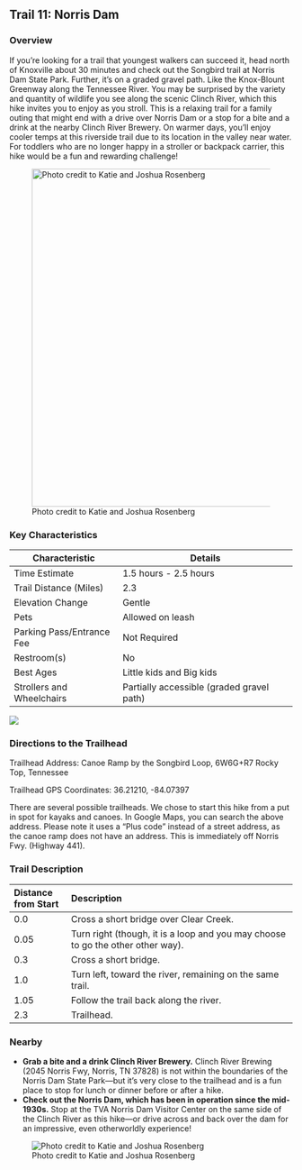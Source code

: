 ## Trail 11: Norris Dam

### Overview

If you're looking for a trail that youngest walkers can succeed it, head north of Knoxville about 30 minutes and check out the Songbird trail at Norris Dam State Park. Further, it's on a graded gravel path. Like the Knox-Blount Greenway along the Tennessee River. You may be surprised by the variety and quantity of wildlife you see along the scenic Clinch River, which this hike invites you to enjoy as you stroll. This is a relaxing trail for a family outing that might end with a drive over Norris Dam or a stop for a bite and a drink at the nearby Clinch River Brewery. On warmer days, you'll enjoy cooler temps at this riverside trail due to its location in the valley near water. For toddlers who are no longer happy in a stroller or backpack carrier, this hike would be a fun and rewarding challenge!

![Photo credit to Katie and Joshua Rosenberg](img/trail-11-figure-01.jpg){width="600"}

### Key Characteristics

| **Characteristic**        | **Details**                               |
|---------------------------|-------------------------------------------|
| Time Estimate             | 1.5 hours - 2.5 hours                     |
| Trail Distance (Miles)    | 2.3                                       |
| Elevation Change          | Gentle                                    |
| Pets                      | Allowed on leash                          |
| Parking Pass/Entrance Fee | Not Required                              |
| Restroom(s)               | No                                        |
| Best Ages                 | Little kids and Big kids                  |
| Strollers and Wheelchairs | Partially accessible (graded gravel path) |

![](maps/trail-11-map.jpeg)

### Directions to the Trailhead

Trailhead Address: Canoe Ramp by the Songbird Loop, 6W6G+R7 Rocky Top, Tennessee

Trailhead GPS Coordinates: 36.21210, -84.07397

There are several possible trailheads. We chose to start this hike from a put in spot for kayaks and canoes. In Google Maps, you can search the above address. Please note it uses a "Plus code" instead of a street address, as the canoe ramp does not have an address. This is immediately off Norris Fwy. (Highway 441).

### Trail Description

| Distance from Start | Description                                                                     |
|:--------------------|:--------------------------------------------------------------------------------|
| 0.0                 | Cross a short bridge over Clear Creek.                                          |
| 0.05                | Turn right (though, it is a loop and you may choose to go the other other way). |
| 0.3                 | Cross a short bridge.                                                           |
| 1.0                 | Turn left, toward the river, remaining on the same trail.                       |
| 1.05                | Follow the trail back along the river.                                          |
| 2.3                 | Trailhead.                                                                      |

### Nearby

-   **Grab a bite and a drink Clinch River Brewery.** Clinch River Brewing (2045 Norris Fwy, Norris, TN 37828) is not within the boundaries of the Norris Dam State Park---but it's very close to the trailhead and is a fun place to stop for lunch or dinner before or after a hike.
-   **Check out the Norris Dam, which has been in operation since the mid-1930s.** Stop at the TVA Norris Dam Visitor Center on the same side of the Clinch River as this hike—or drive across and back over the dam for an impressive, even otherworldly experience!

![Photo credit to Katie and Joshua Rosenberg](img/norris%20dam.jpg)
